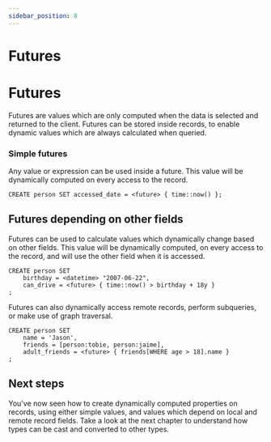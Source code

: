 ```yaml
---
sidebar_position: 8
---
```


# Futures

# Futures

Futures are values which are only computed when the data is selected and returned to the client. Futures can be stored inside records, to enable dynamic values which are always calculated when queried.

### Simple futures

Any value or expression can be used inside a future. This value will be dynamically computed on every access to the record.

```surql
CREATE person SET accessed_date = <future> { time::now() };
```

## Futures depending on other fields

Futures can be used to calculate values which dynamically change based on other fields. This value will be dynamically computed, on every access to the record, and will use the other field when it is accessed.

```surql
CREATE person SET
	birthday = <datetime> "2007-06-22",
	can_drive = <future> { time::now() > birthday + 18y }
;
```
Futures can also dynamically access remote records, perform subqueries, or make use of graph traversal.

```surql
CREATE person SET
	name = 'Jason',
	friends = [person:tobie, person:jaime],
	adult_friends = <future> { friends[WHERE age > 18].name }
;
```

## Next steps

You've now seen how to create dynamically computed properties on records, using either simple values, and values which depend on local and remote record fields. Take a look at the next chapter to understand how types can be cast and converted to other types.

